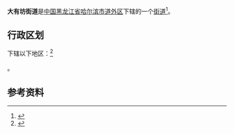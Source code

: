 {{中国乡级行政区|23/01/04/022/000
| 行政区全称 = 大有坊街道
| 上级行政区 = [[黑龙江省|黑龙江省]][[哈尔滨市|哈尔滨市]][[道外区|道外区]]
| 行政区类别 = [[街道|街道]]
| LowerDivisions = 10个社区
| 总面积 = 6.4平方公里
| 户籍人口 = 62000人
| 常住人口 = 
| 行政区划 = 
| 官方网站 =
| 邮政编码 =150000
| 电话区号 = 451
| 毗邻行政区 =
}}

'''大有坊街道'''是[[中国|中国]][[黑龙江省|黑龙江省]][[哈尔滨市|哈尔滨市]][[道外区|道外区]]下辖的一个[[街道|街道]]<ref>{{Cite web |url=http://www.chinaquhua.cn/heilongjiang/ |title=大有坊街道 |access-date=2011-08-13 |archive-date=2011-08-22 |archive-url=https://web.archive.org/web/20110822123644/http://www.chinaquhua.cn/heilongjiang/ |dead-url=yes }}</ref>。

== 行政区划 ==

下辖以下地区：<ref>{{PRC admin/ref sgc|23/01/04/022/000}}</ref>

{{PRC admin/children|23/01/04/022/000}}。

== 参考资料 ==

{{reflist}}

{{PRC admin/navcat|23/01/04/022/000}}